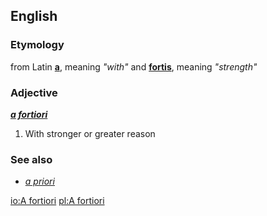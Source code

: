 ==English==

===Etymology===
from Latin '''[[a]]''', meaning ''"with"'' and '''[[fortis]]''', meaning ''"strength"''

===Adjective===
'''''[[a]] [[fortiori]]'''''

# With stronger or greater reason

===See also===
*''[[a priori]]''

[[io:A fortiori]]
[[pl:A fortiori]]
